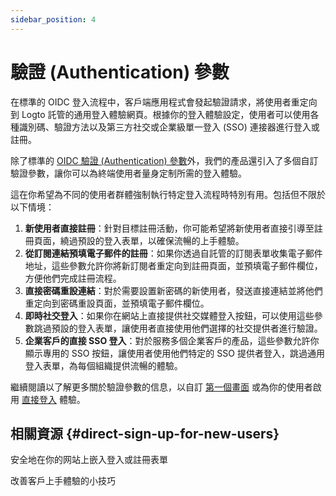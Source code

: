 ```yaml
---
sidebar_position: 4
---
```


# 驗證 (Authentication) 參數

在標準的 OIDC 登入流程中，客戶端應用程式會發起驗證請求，將使用者重定向到 Logto 託管的通用登入體驗網頁。根據你的登入體驗設定，使用者可以使用各種識別碼、驗證方法以及第三方社交或企業級單一登入 (SSO) 連接器進行登入或註冊。

除了標準的 [OIDC 驗證 (Authentication) 參數](https://openid.net/specs/openid-connect-core-1_0.html#AuthRequest)外，我們的產品還引入了多個自訂驗證參數，讓你可以為終端使用者量身定制所需的登入體驗。

這在你希望為不同的使用者群體強制執行特定登入流程時特別有用。包括但不限於以下情境：

1. **新使用者直接註冊**：針對目標註冊活動，你可能希望將新使用者直接引導至註冊頁面，繞過預設的登入表單，以確保流暢的上手體驗。
2. **從訂閱連結預填電子郵件的註冊**：如果你透過自託管的訂閱表單收集電子郵件地址，這些參數允許你將新訂閱者重定向到註冊頁面，並預填電子郵件欄位，方便他們完成註冊流程。
3. **直接密碼重設連結**：對於需要設置新密碼的新使用者，發送直接連結並將他們重定向到密碼重設頁面，並預填電子郵件欄位。
4. **即時社交登入**：如果你在網站上直接提供社交媒體登入按鈕，可以使用這些參數跳過預設的登入表單，讓使用者直接使用他們選擇的社交提供者進行驗證。
5. **企業客戶的直接 SSO 登入**：對於服務多個企業客戶的產品，這些參數允許你顯示專用的 SSO 按鈕，讓使用者使用他們特定的 SSO 提供者登入，跳過通用登入表單，為每個組織提供流暢的體驗。

繼續閱讀以了解更多關於驗證參數的信息，以自訂 [第一個畫面](/end-user-flows/authentication-parameters/first-screen) 或為你的使用者啟用 [直接登入](/end-user-flows/authentication-parameters/direct-sign-in) 體驗。

## 相關資源 \{#direct-sign-up-for-new-users}

<Url href="https://blog.logto.io/embed-login-or-registration-forms-securely-on-your-site">
  安全地在你的网站上嵌入登入或註冊表單
</Url>

<Url href="https://blog.logto.io/authentication-parameters">改善客戶上手體驗的小技巧</Url>

